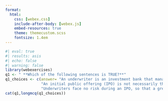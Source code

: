 ```yaml
---
format: 
  html:
    css: [webex.css]
    include-after-body: [webex.js]
    embed-resources: true 
    theme: themecustom.scss
    fontsize: 1.4em
---
```




```r
#| eval: true
#| results: asis
#| echo: false
#| warning: false
library(webexercises)
q1 <- " **Which of the following sentences is TRUE?**"
q1_choices <- c(answer= "An underwriter is an investment bank that manages the IPO process and helps the company sell its stock.", 
                "An initial public offering (IPO) is not necessarily the first time a company sells its stock to the public.", 
                "Underwriters face no risk during an IPO, so that a greenshoe provision is usually not necessary.")
cat(q1,longmcq(q1_choices))
```

